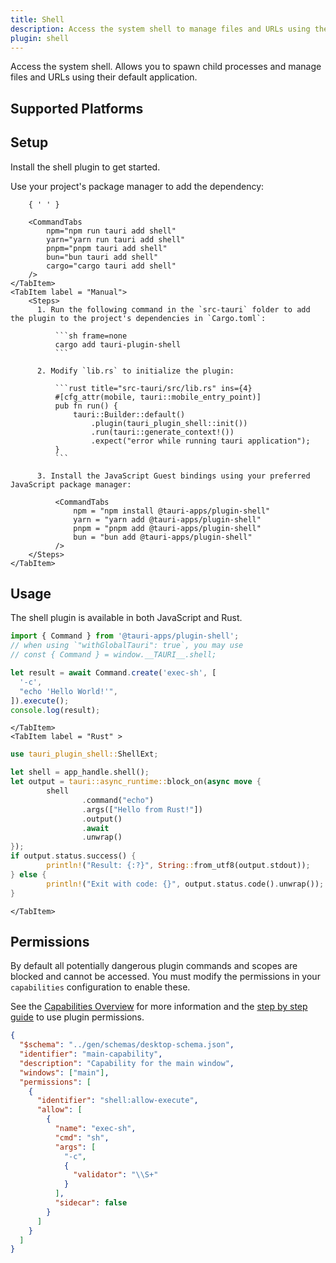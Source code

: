 ```yaml
---
title: Shell
description: Access the system shell to manage files and URLs using their default application and to spawn child processes.
plugin: shell
---
```




<PluginLinks plugin={frontmatter.plugin} />

Access the system shell. Allows you to spawn child processes and manage files and URLs using their default application.

## Supported Platforms

<Compatibility plugin={frontmatter.plugin} />

## Setup

Install the shell plugin to get started.

<Tabs>
	<TabItem label="Automatic" >
		Use your project's package manager to add the dependency:

    	{ ' ' }

    	<CommandTabs
            npm="npm run tauri add shell"
            yarn="yarn run tauri add shell"
            pnpm="pnpm tauri add shell"
            bun="bun tauri add shell"
            cargo="cargo tauri add shell"
    	/>
    </TabItem>
    <TabItem label = "Manual">
    	<Steps>
          1. Run the following command in the `src-tauri` folder to add the plugin to the project's dependencies in `Cargo.toml`:

              ```sh frame=none
              cargo add tauri-plugin-shell
              ```

          2. Modify `lib.rs` to initialize the plugin:

              ```rust title="src-tauri/src/lib.rs" ins={4}
              #[cfg_attr(mobile, tauri::mobile_entry_point)]
              pub fn run() {
                  tauri::Builder::default()
                      .plugin(tauri_plugin_shell::init())
                      .run(tauri::generate_context!())
                      .expect("error while running tauri application");
              }
              ```

          3. Install the JavaScript Guest bindings using your preferred JavaScript package manager:

              <CommandTabs
                  npm = "npm install @tauri-apps/plugin-shell"
                  yarn = "yarn add @tauri-apps/plugin-shell"
                  pnpm = "pnpm add @tauri-apps/plugin-shell"
                  bun = "bun add @tauri-apps/plugin-shell"
              />
    	</Steps>
    </TabItem>

</Tabs>

## Usage

The shell plugin is available in both JavaScript and Rust.

<Tabs>
	<TabItem label="JavaScript" >

```javascript
import { Command } from '@tauri-apps/plugin-shell';
// when using `"withGlobalTauri": true`, you may use
// const { Command } = window.__TAURI__.shell;

let result = await Command.create('exec-sh', [
  '-c',
  "echo 'Hello World!'",
]).execute();
console.log(result);
```

    </TabItem>
    <TabItem label = "Rust" >

```rust
use tauri_plugin_shell::ShellExt;

let shell = app_handle.shell();
let output = tauri::async_runtime::block_on(async move {
		shell
				.command("echo")
				.args(["Hello from Rust!"])
				.output()
				.await
				.unwrap()
});
if output.status.success() {
		println!("Result: {:?}", String::from_utf8(output.stdout));
} else {
		println!("Exit with code: {}", output.status.code().unwrap());
}
```

    </TabItem>

</Tabs>

## Permissions

By default all potentially dangerous plugin commands and scopes are blocked and cannot be accessed. You must modify the permissions in your `capabilities` configuration to enable these.

See the [Capabilities Overview](/security/capabilities/) for more information and the [step by step guide](/learn/security/using-plugin-permissions/) to use plugin permissions.

```json title="src-tauri/capabilities/default.json" ins={6-23}
{
  "$schema": "../gen/schemas/desktop-schema.json",
  "identifier": "main-capability",
  "description": "Capability for the main window",
  "windows": ["main"],
  "permissions": [
    {
      "identifier": "shell:allow-execute",
      "allow": [
        {
          "name": "exec-sh",
          "cmd": "sh",
          "args": [
            "-c",
            {
              "validator": "\\S+"
            }
          ],
          "sidecar": false
        }
      ]
    }
  ]
}
```

<PluginPermissions plugin={frontmatter.plugin} />

